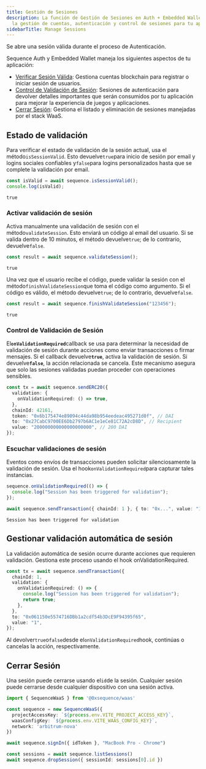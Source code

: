 ```yaml
---
title: Gestión de Sesiones
description: La función de Gestión de Sesiones en Auth + Embedded Wallet simplifica
  la gestión de cuentas, autenticación y control de sesiones para tu aplicación.
sidebarTitle: Manage Sessions
---
```


Se abre una sesión válida durante el proceso de Autenticación.

Sequence Auth y Embedded Wallet maneja los siguientes aspectos de tu aplicación:

* [Verificar Sesión Válida](/sdk/headless-wallet/manage-sessions#validation-status): Gestiona cuentas blockchain para registrar o iniciar sesión de usuarios.
* [Control de Validación de Sesión](/sdk/headless-wallet/manage-sessions#control-session-validation): Sesiones de autenticación para devolver detalles importantes que serán consumidos por tu aplicación para mejorar la experiencia de juegos y aplicaciones.
* [Cerrar Sesión](/sdk/headless-wallet/manage-sessions#close-session): Gestiona el listado y eliminación de sesiones manejadas por el stack WaaS.

## Estado de validación

Para verificar el estado de validación de la sesión actual, usa el método`isSessionValid`. Esto devuelve`true`para inicio de sesión por email y logins sociales confiables y`false`para logins personalizados hasta que se complete la validación por email.

```ts
const isValid = await sequence.isSessionValid();
console.log(isValid);
```

```
true
```

### Activar validación de sesión

Activa manualmente una validación de sesión con el método`validateSession`. Esto enviará un código al email del usuario. Si se valida dentro de 10 minutos, el método devuelve`true`; de lo contrario, devuelve`false`.

```ts
const result = await sequence.validateSession();
```

```
true
```

Una vez que el usuario recibe el código, puede validar la sesión con el método`finishValidateSession`que toma el código como argumento. Si el código es válido, el método devuelve`true`; de lo contrario, devuelve`false`.

```ts
const result = await sequence.finishValidateSession("123456");
```

```
true
```

### **Control de Validación de Sesión**

E&#x6C;**`onValidationRequired`**&#x63;allback se usa para determinar la necesidad de validación de sesión durante acciones como enviar transacciones o firmar mensajes. Si el callback devuelv&#x65;**`true`**, activa la validación de sesión. Si devuelv&#x65;**`false`**, la acción relacionada se cancela. Este mecanismo asegura que solo las sesiones validadas puedan proceder con operaciones sensibles.

```ts
const tx = await sequence.sendERC20({
  validation: {
    onValidationRequired: () => true,
  },
  chainId: 42161,
  token: "0x6b175474e89094c44da98b954eedeac495271d0f", // DAI
  to: "0x27CabC9700EE6Db2797b6AC1e1eCe81C72A2cD8D", // Recipient
  value: "200000000000000000000", // 200 DAI
});
```

### Escuchar validaciones de sesión

Eventos como envíos de transacciones pueden solicitar silenciosamente la validación de sesión. Usa el hook`onValidationRequired`para capturar tales instancias.

```ts
sequence.onValidationRequired(() => {
  console.log("Session has been triggered for validation");
});

await sequence.sendTransaction({ chainId: 1 }, { to: "0x...", value: "1" });
```

```
Session has been triggered for validation
```

## Gestionar validación automática de sesión

La validación automática de sesión ocurre durante acciones que requieren validación. Gestiona este proceso usando el hook onValidationRequired.

```ts
const tx = await sequence.sendTransaction({
  chainId: 1,
  validation: {
    onValidationRequired: () => {
      console.log("Session has been triggered for validation");
      return true;
    },
  },
  to: "0x061150e5574716DBb1a2cdf54b3DcE9F94395f65",
  value: "1",
});
```

Al devolver`true`o`false`desde el`onValidationRequired`hook, continúas o cancelas la acción, respectivamente.

## Cerrar Sesión

Una sesión puede cerrarse usando el`id`de la sesión. Cualquier sesión puede cerrarse desde cualquier dispositivo con una sesión activa.

```ts
import { SequenceWaaS } from '@0xsequence/waas'

const sequence = new SequenceWaaS({
  projectAccessKey: `${process.env.VITE_PROJECT_ACCESS_KEY}`,
  waasConfigKey: `${process.env.VITE_WAAS_CONFIG_KEY}`,
  network: 'arbitrum-nova'
})

await sequence.signIn({ idToken }, "MacBook Pro - Chrome")

const sessions = await sequence.listSessions()
await sequence.dropSession({ sessionId: sessions[0].id })
```
